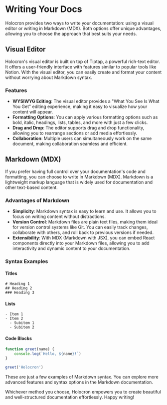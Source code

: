 # Writing Your Docs

Holocron provides two ways to write your documentation: using a visual editor or writing in Markdown (MDX). Both options offer unique advantages, allowing you to choose the approach that best suits your needs.

## Visual Editor

Holocron's visual editor is built on top of Tiptap, a powerful rich-text editor. It offers a user-friendly interface with features similar to popular tools like Notion. With the visual editor, you can easily create and format your content without worrying about Markdown syntax.

### Features

- **WYSIWYG Editing**: The visual editor provides a "What You See Is What You Get" editing experience, making it easy to visualize how your content will appear.
- **Formatting Options**: You can apply various formatting options such as bold, italic, headings, lists, tables, and more with just a few clicks.
- **Drag and Drop**: The editor supports drag and drop functionality, allowing you to rearrange sections or add media effortlessly.
- **Collaboration**: Multiple users can simultaneously work on the same document, making collaboration seamless and efficient.

## Markdown (MDX)

If you prefer having full control over your documentation's code and formatting, you can choose to write in Markdown (MDX). Markdown is a lightweight markup language that is widely used for documentation and other text-based content.

### Advantages of Markdown

- **Simplicity**: Markdown syntax is easy to learn and use. It allows you to focus on writing content without distractions.
- **Version Control**: Markdown files are plain text files, making them ideal for version control systems like Git. You can easily track changes, collaborate with others, and roll back to previous versions if needed.
- **Extensibility**: With MDX (Markdown with JSX), you can embed React components directly into your Markdown files, allowing you to add interactivity and dynamic content to your documentation.

### Syntax Examples

#### Titles

```
# Heading 1
## Heading 2
### Heading 3
```

#### Lists

```
- Item 1
- Item 2
  - Subitem 1
  - Subitem 2
```

#### Code Blocks

```javascript
function greet(name) {
    console.log(`Hello, ${name}!`)
}

greet('Holocron')
```

These are just a few examples of Markdown syntax. You can explore more advanced features and syntax options in the Markdown documentation.

Whichever method you choose, Holocron empowers you to create beautiful and well-structured documentation effortlessly. Happy writing!